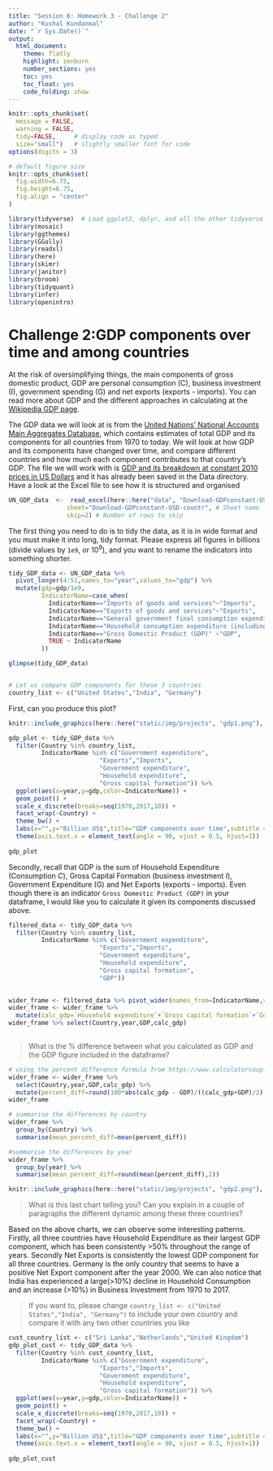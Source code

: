 ```yaml
---
title: "Session 6: Homework 3 - Challenge 2"
author: "Kushal Kundanmal"
date: "`r Sys.Date()`"
output:
  html_document:
    theme: flatly
    highlight: zenburn
    number_sections: yes
    toc: yes
    toc_float: yes
    code_folding: show
---
```



```r
knitr::opts_chunk$set(
  message = FALSE, 
  warning = FALSE, 
  tidy=FALSE,     # display code as typed
  size="small")   # slightly smaller font for code
options(digits = 3)

# default figure size
knitr::opts_chunk$set(
  fig.width=6.75, 
  fig.height=6.75,
  fig.align = "center"
)
```


```r
library(tidyverse)  # Load ggplot2, dplyr, and all the other tidyverse packages
library(mosaic)
library(ggthemes)
library(GGally)
library(readxl)
library(here)
library(skimr)
library(janitor)
library(broom)
library(tidyquant)
library(infer)
library(openintro)
```


# Challenge 2:GDP components over time and among countries

At the risk of oversimplifying things, the main components of gross domestic product, GDP are personal consumption (C), business investment (I), government spending (G) and net exports (exports - imports). You can read more about GDP and the different approaches in calculating at the [Wikipedia GDP page](https://en.wikipedia.org/wiki/Gross_domestic_product).

The GDP data we will look at is from the [United Nations' National Accounts Main Aggregates Database](https://unstats.un.org/unsd/snaama/Downloads), which contains estimates of total GDP and its components for all countries from 1970 to today. We will look at how GDP and its components have changed over time, and compare different countries and how much each component contributes to that country's GDP. The file we will work with is [GDP and its breakdown at constant 2010 prices in US Dollars](http://unstats.un.org/unsd/amaapi/api/file/6) and it has already been saved in the Data directory. Have a look at the Excel file to see how it is structured and organised


```r

UN_GDP_data  <-  read_excel(here::here("data", "Download-GDPconstant-USD-countries.xls"), # Excel filename
                sheet="Download-GDPconstant-USD-countr", # Sheet name
                skip=2) # Number of rows to skip

```

 The first thing you need to do is to tidy the data, as it is in wide format and you must make it into long, tidy format. Please express all figures in billions (divide values by `1e9`, or $10^9$), and you want to rename the indicators into something shorter.


```r

tidy_GDP_data <- UN_GDP_data %>% 
  pivot_longer(4:51,names_to="year",values_to="gdp") %>% 
  mutate(gdp=gdp/1e9,
         IndicatorName=case_when(
           IndicatorName=="Imports of goods and services"~"Imports",
           IndicatorName=="Exports of goods and services"~"Exports",
           IndicatorName=="General government final consumption expenditure"~"Government expenditure",
           IndicatorName=="Household consumption expenditure (including Non-profit institutions serving households)"~"Household expenditure",
           IndicatorName=="Gross Domestic Product (GDP)" ~"GDP",
           TRUE ~ IndicatorName
         ))

glimpse(tidy_GDP_data)


# Let us compare GDP components for these 3 countries
country_list <- c("United States","India", "Germany")
```

First, can you produce this plot?

```r
knitr::include_graphics(here::here("static/img/projects", "gdp1.png"), error = FALSE)
```

```r

gdp_plot <- tidy_GDP_data %>%
  filter(Country %in% country_list,
         IndicatorName %in% c("Government expenditure",
                         "Exports","Imports",
                         "Government expenditure",
                         "Household expenditure",
                         "Gross capital formation")) %>%
  ggplot(aes(x=year,y=gdp,color=IndicatorName)) +
  geom_point() +
  scale_x_discrete(breaks=seq(1970,2017,10)) +
  facet_wrap(~Country) +
  theme_bw() +
  labs(x="",y="Billion US$",title="GDP components over time",subtitle ="In constant 2010 USD")
  theme(axis.text.x = element_text(angle = 90, vjust = 0.5, hjust=1)) 
  
gdp_plot
```

Secondly, recall that GDP is the sum of Household Expenditure (Consumption *C*), Gross Capital Formation (business investment *I*), Government Expenditure (G) and Net Exports (exports - imports). Even though there is an indicator `Gross Domestic Product (GDP)` in your dataframe, I would like you to calculate it given its components discussed above.

```r
filtered_data <- tidy_GDP_data %>%
  filter(Country %in% country_list,
         IndicatorName %in% c("Government expenditure",
                         "Exports","Imports",
                         "Government expenditure",
                         "Household expenditure",
                         "Gross capital formation",
                         "GDP"))

  
wider_frame <- filtered_data %>% pivot_wider(names_from=IndicatorName,values_from=gdp)
wider_frame <- wider_frame %>%
  mutate(calc_gdp=`Household expenditure`+`Gross capital formation`+`Government expenditure`+(Exports-Imports))
wider_frame %>% select(Country,year,GDP,calc_gdp)
  
```

> What is the % difference between what you calculated as GDP and the GDP figure included in the dataframe?

```r
# using the percent difference formula from https://www.calculatorsoup.com/calculators/algebra/percent-difference-calculator.php
wider_frame <- wider_frame %>% 
  select(Country,year,GDP,calc_gdp) %>% 
  mutate(percent_diff=round(100*abs(calc_gdp - GDP)/((calc_gdp+GDP)/2),2))
wider_frame

# summarise the differences by country
wider_frame %>%
  group_by(Country) %>% 
  summarise(mean_percent_diff=mean(percent_diff))

#summarise the differences by year
wider_frame %>%
  group_by(year) %>% 
  summarise(mean_percent_diff=round(mean(percent_diff),2))
```


```r
knitr::include_graphics(here::here("static/img/projects", "gdp2.png"), error = FALSE)
```



> What is this last chart telling you? Can you explain in a couple of paragraphs the different dynamic among these three countries? 

Based on the above charts, we can observe some interesting patterns. 
Firstly, all three countries have Household Expenditure as their largest GDP component, which has been consistently >50% throughout the range of years. Secondly Net Exports is consistently the lowest GDP component for all three countries. Germany is the only country that seems to have a positive Net Export component after the year 2000.
We can also notice that India has experienced a large(>10%) decline in Household Consumption and an increase (>10%) in Business Investment from 1970 to 2017.


> If you want to, please change `country_list <- c("United States","India", "Germany")` to include your own country and compare it with any two other countries you like

```r
cust_country_list <- c("Sri Lanka","Netherlands","United Kingdom")
gdp_plot_cust <- tidy_GDP_data %>%
  filter(Country %in% cust_country_list,
         IndicatorName %in% c("Government expenditure",
                         "Exports","Imports",
                         "Government expenditure",
                         "Household expenditure",
                         "Gross capital formation")) %>%
  ggplot(aes(x=year,y=gdp,color=IndicatorName)) +
  geom_point() +
  scale_x_discrete(breaks=seq(1970,2017,10)) +
  facet_wrap(~Country) +
  theme_bw() +
  labs(x="",y="Billion US$",title="GDP components over time",subtitle ="In constant 2010 USD") +
  theme(axis.text.x = element_text(angle = 90, vjust = 0.5, hjust=1)) 
  
gdp_plot_cust
```